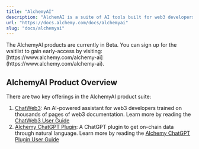 ```yaml
---
title: "AlchemyAI"
description: "AlchemAI is a suite of AI tools built for web3 developers, including products to query on-chain data through natural language and a web3 developer chat bot to help streamline workflows and solve issues."
url: "https://docs.alchemy.com/docs/alchemyai"
slug: "docs/alchemyai"
---
```



<Info>
  The AlchemyAI products are currently in Beta. You can sign up for the waitlist to gain early-access by visiting: [https://www.alchemy.com/alchemy-ai](https://www.alchemy.com/alchemy-ai).
</Info>

## AlchemyAI Product Overview

There are two key offerings in the AlchemyAI product suite:

1. [ChatWeb3](/docs/chatweb3): An AI-powered assistant for web3 developers trained on thousands of pages of web3 documentation. Learn more by reading the [ChatWeb3 User Guide](/docs/chatweb3)
2. [Alchemy ChatGPT Plugin](/docs/alchemy-chatgpt-plugin): A ChatGPT plugin to get on-chain data through natural language. Learn more by reading the [Alchemy ChatGPT Plugin User Guide](/docs/alchemy-chatgpt-plugin)
